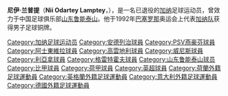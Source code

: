 {{noteta|G1=足球}}{{Football player infobox
| playername = 尼伊·兰普提
| image = 
| fullname = Nii Odartey Lamptey
| height = 169厘米
| nickname = 
| dateofbirth = {{Birth date and age|year=1974|month=10|day=10}}
| cityofbirth = [[阿克拉|阿克拉]]
| countryofbirth = {{flagicon|Ghana}}[[加纳|加纳]]
| currentclub = 已退役
| clubnumber = 
| position = [[中场|中场]]
| youthyears = 
| youthclubs = 
| years = 1990–1993<br />1993–1994<br />1994–1995<br />1995–1996<br />1996–1997<br />1997<br />1997–1998<br />1998–1999<br />1999–2001<br />2001–2002<br />2003–2004<br />2005-2006<br />2006-2008
| clubs = {{flagicon|BEL|size=22px}}[[皇家安德列治體育會|安德莱赫特]]<br />{{flagicon|NED|size=22px}}[[埃因霍温|埃因霍温]]<br />{{flagicon|ENG|size=22px}}[[阿士東維拉足球會|阿斯顿维拉]]<br />{{flagicon|ENG|size=22px}}[[考文垂足球俱乐部|考文垂]]<br />{{flagicon|ITA|size=22px}}[[威尼斯足球俱樂部|威尼斯]]<br />{{flagicon|ARG|size=22px}}[[圣菲联合|圣菲联合]]<br />{{flagicon|TUR|size=22px}}[[MKE安卡華高古|MKE安卡華高古]]<br />{{flagicon|POR|size=22px}}[[利亞拿體育會|雷利亚]]<br />{{flagicon|GER|size=22px}}[[格雷特霍夫體育會|菲尔特]]<br />{{flagicon|CHN|size=22px}}[[山东鲁能泰山|山东鲁能泰山]]<br />{{flagicon|KSA|size=22px}}[[艾納斯足球會|纳萨尔]]<br />{{flagicon|GHA|size=22px}}[[阿善提科圖科體育會|阿散蒂科托科]]<br />{{flagicon|ZAF|size=22px}}{{tsl|en|Jomo Cosmos|}}
| caps(goals) = {{0}}30 {{0}}(9)<br />{{0}}22 (10)<br />{{0}}10 {{0}}(0)<br />{{0}}{{0}}6 {{0}}(0)<br />{{0}}{{0}}5 {{0}}(0)<br />{{0}}{{0}}6 {{0}}(0)<br />{{0}}10 {{0}}(1)<br />{{0}}{{0}}7 {{0}}(0)<br />{{0}}36 {{0}}(5)<br />{{0}}37 {{0}}(7)<br />{{0}}{{0}}? {{0}}(?)<br />{{0}}{{0}}? {{0}}(?)<br />{{0}}{{0}}? {{0}}(?)
| nationalyears = 1991-2000
| nationalteam = {{fb|GHA}}
| nationalcaps(goals) =  38 (8)
| pcupdate = 2009年6月8日 (一) 10:09 (UTC)
| ntupdate = 2009年6月8日 (一) 10:09 (UTC)
| manageryears =
| managerclubs =
}}

'''尼伊·兰普提'''（'''Nii Odartey Lamptey'''，{{bd|1974年|10月10日|catIdx=L}}），是一名已退役的[[加纳|加纳]]足球运动员，曾效力于中国足球俱乐部[[山东鲁能泰山|山东鲁能泰山]]。他于1992年[[巴塞罗那|巴塞罗那]]奥运会上代表[[加纳队|加纳队]]获得男子足球铜牌。

{{足球运动员小作品}}

{{DEFAULTSORT:Lamptey, Nii Odartey}}
[[Category:加纳足球运动员|Category:加纳足球运动员]]
[[Category:安德列治球員|Category:安德列治球員]]
[[Category:PSV燕豪芬球員|Category:PSV燕豪芬球員]]
[[Category:阿士東維拉球員|Category:阿士東維拉球員]]
[[Category:高雲地利球員|Category:高雲地利球員]]
[[Category:威尼斯球員|Category:威尼斯球員]]
[[Category:利亞拿球員|Category:利亞拿球員]]
[[Category:格雷特霍夫球員|Category:格雷特霍夫球員]]
[[Category:山东鲁能泰山球员|Category:山东鲁能泰山球员]]
[[Category:比甲球員|Category:比甲球員]]
[[Category:荷甲球員|Category:荷甲球員]]
[[Category:英超球員|Category:英超球員]]
[[Category:荷蘭外籍足球運動員|Category:荷蘭外籍足球運動員]]
[[Category:英格蘭外籍足球運動員|Category:英格蘭外籍足球運動員]]
[[Category:意大利外籍足球運動員|Category:意大利外籍足球運動員]]
[[Category:德國外籍足球運動員|Category:德國外籍足球運動員]]